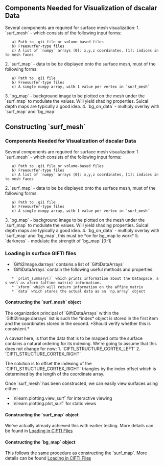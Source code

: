 == Components Needed for Visualization of dscalar Data ==

Several components are required for surface mesh visualization:
1. `surf_mesh` - which consists of the following input forms:
	a) Path to .gii file or volume-based files
	b) Freesurfer-type files
	c) A list of `numpy` arrays [0]: x,y,z coordinates, [1]: indices into mesh faces
2. `surf_map` - data to be be displayed onto the surface mesh, must of the following forms:
	a) Path to .gii file
	b) Freesurfer-type files
	c) A single numpy array, with 1 value per vertex in `surf_mesh`
3. `bg_map` - background image to be plotted on the mesh under the `surf_map` to modulate the values. Will yield shading properties. Sulcal depth maps are typically a good idea.
4. `bg_on_data` - multiply overlay with `surf_map` and `bg_map`

== Constructing `surf_mesh` ==

=== Components Needed for Visualization of dscalar Data ===

Several components are required for surface mesh visualization:
1. `surf_mesh` - which consists of the following input forms:
	a) Path to .gii file or volume-based files
	b) Freesurfer-type files
	c) A list of `numpy` arrays [0]: x,y,z coordinates, [1]: indices into mesh faces
2. `surf_map` - data to be be displayed onto the surface mesh, must of the following forms:
	a) Path to .gii file
	b) Freesurfer-type files
	c) A single numpy array, with 1 value per vertex in `surf_mesh`
3. `bg_map` - background image to be plotted on the mesh under the `surf_map` to modulate the values. Will yield shading properties. Sulcal depth maps are typically a good idea.
4. `bg_on_data` - multiply overlay with `surf_map` and `bg_map`, this must be *on for bg_map to work*
5. `darkness` - modulate the strength of `bg_map` [0-1]


=== Loading in surface GIFTI files ===

* `Gifti2Image.darrays` contains a list of `GiftiDataArrays`
* `GiftiDataArrays` contain the following useful methods and properties:
	* `print_summary()` which prints information about the Dataspace, as well as xform (affine matrix) information.
	* `xform` which will return information on the affine matrix
	* `data` which stores the actual data as an `np.array` object

==== Constructing the `surf_mesh` object ====

The organization principal of `GiftiDataArrays` within the `Gifti2Image.darrays` list is such the *index* object is stored in the first item and the coordinates stored in the second. *Should verify whether this is consistent.*

A caveat here, is that the data that is to be mapped onto the surface contains a natural ordering for its indexing. We're going to assume that this does not change for now:
1. `CIFTI_STRUCTURE_CORTEX_LEFT`
2. `CIFTI_STRUCTURE_CORTEX_RIGHT`

The solution is to offset the indexing of the `CIFTI_STRUCTURE_CORTEX_RIGHT` triangles by the index offset which is determined by the length of the coordinate array. 

Once `surf_mesh` has been constructed, we can easily view surfaces using either:
* `nilearn.plotting.view_surf` for interactive viewing
* `nilearn.plotting.plot_surf` for static views

==== Constructing the `surf_map` object ====

We've actually already achieved this with earlier testing. More details can be found in [[/Loading in CIFTI Files| Loading in CIFTI Files]]

==== Constructing the `bg_map` object ====

This follows the same procedure as constructing the `surf_map`. More details can be found [[/Loading in CIFTI Files| Loading in CIFTI Files]]
